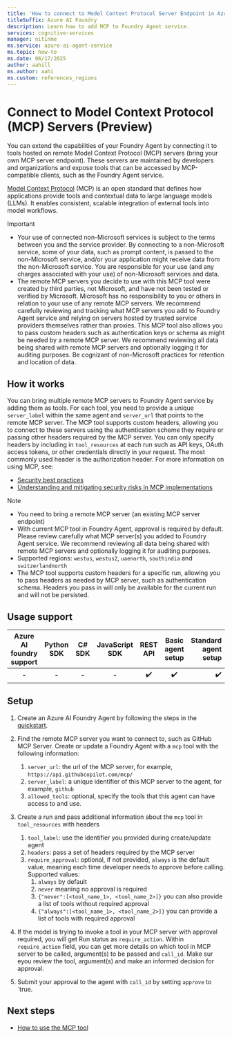 ```yaml
---
title: 'How to connect to Model Context Protocol Server Endpoint in Azure AI Foundry Agent Service'
titleSuffix: Azure AI Foundry
description: Learn how to add MCP to Foundry Agent service.
services: cognitive-services
manager: nitinme
ms.service: azure-ai-agent-service
ms.topic: how-to
ms.date: 06/17/2025
author: aahill
ms.author: aahi
ms.custom: references_regions
---
```

# Connect to Model Context Protocol (MCP) Servers (Preview)
You can extend the capabilities of your Foundry Agent by connecting it to tools hosted on remote Model Context Protocol (MCP) servers (bring your own MCP server endpoint). These servers are maintained by developers and organizations and expose tools that can be accessed by MCP-compatible clients, such as the Foundry Agent service.

[Model Context Protocol](https://modelcontextprotocol.io/introduction) (MCP) is an open standard that defines how applications provide tools and contextual data to large language models (LLMs). It enables consistent, scalable integration of external tools into model workflows.

> [!IMPORTANT]
> * Your use of connected non-Microsoft services is subject to the terms between you and the service provider.  By connecting to a non-Microsoft service, some of your data, such as prompt content, is passed to the non-Microsoft service, and/or your application might receive data from the non-Microsoft service. You are responsible for your use (and any charges associated with your use) of non-Microsoft services and data.
> * The remote MCP servers you decide to use with this MCP tool were created by third parties, not Microsoft, and have not been tested or verified by Microsoft. Microsoft has no responsibility to you or others in relation to your use of any remote MCP servers. We recommend carefully reviewing and tracking what MCP servers you add to Foundry Agent service and relying on servers hosted by trusted service providers themselves rather than proxies. This MCP tool also allows you to pass custom headers such as authentication keys or schema as might be needed by a remote MCP server. We recommend reviewing all data being shared with remote MCP servers and optionally logging it for auditing purposes. Be cognizant of non-Microsoft practices for retention and location of data.

## How it works
You can bring multiple remote MCP servers to Foundry Agent service by adding them as tools. For each tool, you need to provide a unique `server_label` within the same agent and `server_url` that points to the remote MCP server. The MCP tool supports custom headers, allowing you to connect to these servers using the authentication scheme they require or passing other headers required by the MCP server. You can only specify headers by including in `tool_resources` at each run such as API keys, OAuth access tokens, or other credentials directly in your request. The most commonly used header is the authorization header. For more information on using MCP, see:
* [Security best practices](https://modelcontextprotocol.io/specification/draft/basic/security_best_practices)
* [Understanding and mitigating security risks in MCP implementations](https://techcommunity.microsoft.com/blog/microsoft-security-blog/understanding-and-mitigating-security-risks-in-mcp-implementations/4404667)

> [!Note]
> * You need to bring a remote MCP server (an existing MCP server endpoint)
> * With current MCP tool in Foundry Agent, approval is required by default. Please review carefully what MCP server(s) you added to Foundry Agent service. We recommend reviewing all data being shared with remote MCP servers and optionally logging it for auditing purposes.
> * Supported regions: `westus`, `westus2`, `uaenorth`, `southindia` and `switzerlandnorth`
> * The MCP tool supports custom headers for a specific run, allowing you to pass headers as needed by MCP server, such as authentication schema. Headers you pass in will only be available for the current run and will not be persisted.

## Usage support

|Azure AI foundry support  | Python SDK |	C# SDK | JavaScript SDK | REST API |Basic agent setup | Standard agent setup |
|:---------:|:---------:|:---------:|:---------:|:---------:|:---------:|---------:|
| - | - | - | - | ✔️ | ✔️ | ✔️ |

## Setup  
1. Create an Azure AI Foundry Agent by following the steps in the [quickstart](../../quickstart.md).

1. Find the remote MCP server you want to connect to, such as GitHub MCP Server. Create or update a Foundry Agent with a `mcp` tool with the following information:
   1. `server_url`: the url of the MCP server, for example, `https://api.githubcopilot.com/mcp/`
   2. `server_label`: a unique identifier of this MCP server to the agent, for example, `github`
   3. `allowed_tools`: optional, specify the tools that this agent can have access to and use.
  
1. Create a run and pass additional information about the `mcp` tool in `tool_resources` with headers
   1. `tool_label`: use the identifier you provided during create/update agent
   2. `headers`: pass a set of headers required by the MCP server
   3. `require_approval`: optional, if not provided, `always` is the default value, meaning each time developer needs to approve before calling. Supported values:
      1. `always` by default
      2. `never` meaning no approval is required
      3. `{"never":[<tool_name_1>, <tool_name_2>]}` you can also provide a list of tools without required approval
      4. `{"always":[<tool_name_1>, <tool_name_2>]}` you can provide a list of tools with required approval

1. If the model is trying to invoke a tool in your MCP server with approval required, you will get Run status as `require_action`. Within `require_action` field, you can get more details on which tool in MCP server to be called, argument(s) to be passed and `call_id`. Make sur eyou review the tool, argument(s) and make an informed decision for approval. 

1. Submit your approval to the agent with `call_id` by setting `approve` to `true.

## Next steps

* [How to use the MCP tool](./model-context-protocol-samples.md)
